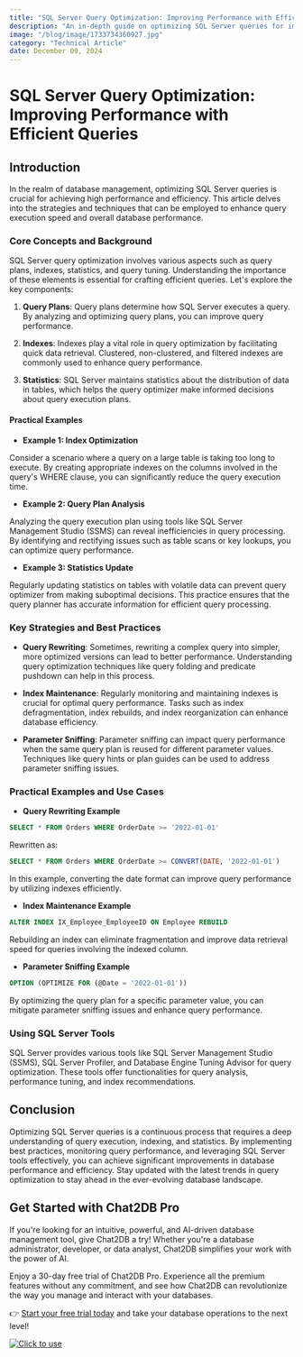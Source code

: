 ```yaml
---
title: "SQL Server Query Optimization: Improving Performance with Efficient Queries"
description: "An in-depth guide on optimizing SQL Server queries for improved performance and efficiency."
image: "/blog/image/1733734360927.jpg"
category: "Technical Article"
date: December 09, 2024
---
```


# SQL Server Query Optimization: Improving Performance with Efficient Queries

## Introduction

In the realm of database management, optimizing SQL Server queries is crucial for achieving high performance and efficiency. This article delves into the strategies and techniques that can be employed to enhance query execution speed and overall database performance.

### Core Concepts and Background

SQL Server query optimization involves various aspects such as query plans, indexes, statistics, and query tuning. Understanding the importance of these elements is essential for crafting efficient queries. Let's explore the key components:

1. **Query Plans**: Query plans determine how SQL Server executes a query. By analyzing and optimizing query plans, you can improve query performance.

2. **Indexes**: Indexes play a vital role in query optimization by facilitating quick data retrieval. Clustered, non-clustered, and filtered indexes are commonly used to enhance query performance.

3. **Statistics**: SQL Server maintains statistics about the distribution of data in tables, which helps the query optimizer make informed decisions about query execution plans.

#### Practical Examples

- **Example 1: Index Optimization**

Consider a scenario where a query on a large table is taking too long to execute. By creating appropriate indexes on the columns involved in the query's WHERE clause, you can significantly reduce the query execution time.

- **Example 2: Query Plan Analysis**

Analyzing the query execution plan using tools like SQL Server Management Studio (SSMS) can reveal inefficiencies in query processing. By identifying and rectifying issues such as table scans or key lookups, you can optimize query performance.

- **Example 3: Statistics Update**

Regularly updating statistics on tables with volatile data can prevent query optimizer from making suboptimal decisions. This practice ensures that the query planner has accurate information for efficient query processing.

### Key Strategies and Best Practices

- **Query Rewriting**: Sometimes, rewriting a complex query into simpler, more optimized versions can lead to better performance. Understanding query optimization techniques like query folding and predicate pushdown can help in this process.

- **Index Maintenance**: Regularly monitoring and maintaining indexes is crucial for optimal query performance. Tasks such as index defragmentation, index rebuilds, and index reorganization can enhance database efficiency.

- **Parameter Sniffing**: Parameter sniffing can impact query performance when the same query plan is reused for different parameter values. Techniques like query hints or plan guides can be used to address parameter sniffing issues.

### Practical Examples and Use Cases

- **Query Rewriting Example**

```sql
SELECT * FROM Orders WHERE OrderDate >= '2022-01-01'
```

Rewritten as:

```sql
SELECT * FROM Orders WHERE OrderDate >= CONVERT(DATE, '2022-01-01')
```

In this example, converting the date format can improve query performance by utilizing indexes efficiently.

- **Index Maintenance Example**

```sql
ALTER INDEX IX_Employee_EmployeeID ON Employee REBUILD
```

Rebuilding an index can eliminate fragmentation and improve data retrieval speed for queries involving the indexed column.

- **Parameter Sniffing Example**

```sql
OPTION (OPTIMIZE FOR (@Date = '2022-01-01'))
```

By optimizing the query plan for a specific parameter value, you can mitigate parameter sniffing issues and enhance query performance.

### Using SQL Server Tools

SQL Server provides various tools like SQL Server Management Studio (SSMS), SQL Server Profiler, and Database Engine Tuning Advisor for query optimization. These tools offer functionalities for query analysis, performance tuning, and index recommendations.

## Conclusion

Optimizing SQL Server queries is a continuous process that requires a deep understanding of query execution, indexing, and statistics. By implementing best practices, monitoring query performance, and leveraging SQL Server tools effectively, you can achieve significant improvements in database performance and efficiency. Stay updated with the latest trends in query optimization to stay ahead in the ever-evolving database landscape.

## Get Started with Chat2DB Pro

If you're looking for an intuitive, powerful, and AI-driven database management tool, give Chat2DB a try! Whether you're a database administrator, developer, or data analyst, Chat2DB simplifies your work with the power of AI.

Enjoy a 30-day free trial of Chat2DB Pro. Experience all the premium features without any commitment, and see how Chat2DB can revolutionize the way you manage and interact with your databases.

👉 [Start your free trial today](https://chat2db.ai/pricing) and take your database operations to the next level!


[![Click to use](/image/blog/bg/chat2db.jpg)](https://chat2db.ai/)
